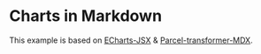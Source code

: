 

# Charts in Markdown

This example is based on [ECharts-JSX][1] & [Parcel-transformer-MDX][2].

<TSXSample title="ECharts example">
  <ec-svg-renderer style={{ height: '80vh' }} onClick={console.log}>
    <ec-title text="ECharts example" />
    <ec-legend data={['sales']} />
    <ec-tooltip />
    <ec-x-axis data={['Shirts', 'Cardigans', 'Chiffons', 'Pants', 'Heels', 'Socks']} />
    <ec-y-axis />
    <ec-bar-chart name="sales" data={[5, 20, 36, 10, 10, 20]} onClick={console.log} />
  </ec-svg-renderer>
</TSXSample>

[1]: https://github.com/idea2app/ECharts-JSX
[2]: https://github.com/EasyWebApp/Parcel-transformer-MDX
